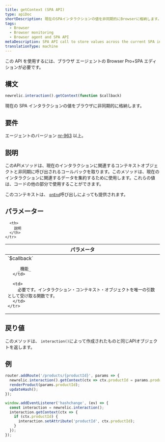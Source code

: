 ```yaml
---
title: getContext (SPA API)
type: apiDoc
shortDescription: 現在のSPAインタラクションの値を非同期的にBrowserに格納します。
tags:
  - Browser
  - Browser monitoring
  - Browser agent and SPA API
metaDescription: SPA API call to store values across the current SPA interaction asynchronously in browser monitoring.
translationType: machine
---
```


<Callout variant="important">
  この API を使用するには、ブラウザ エージェントの Browser Pro+SPA エディションが必要です。
</Callout>

## 構文

```js
newrelic.interaction().getContext(function $callback)
```

現在の SPA インタラクションの値をブラウザに非同期的に格納します。

## 要件

エージェントのバージョン [nr-963](/docs/release-notes/new-relic-browser-release-notes/browser-agent-release-notes) 以上。

## 説明

このAPIメソッドは、現在のインタラクションに関連するコンテキストオブジェクトと非同期に呼び出されるコールバックを取ります。このメソッドは、現在のインタラクションに関連するデータを集約するために使用します。これらの値は、コードの他の部分で使用することができます。

このコンテキストは、 [`onEnd`](/docs/browser/new-relic-browser/browser-agent-spa-api/spa-on-end)呼び出しによっても提供されます。

## パラメーター

<table>
  <thead>
    <tr>
      <th width="25%">
        パラメータ
      </th>

      <th>
        説明
      </th>
    </tr>
  </thead>

  <tbody>
    <tr>
      <td>
        `$callback`

        _機能_
      </td>

      <td>
        必要です。インタラクション・コンテキスト・オブジェクトを唯一の引数として受け取る関数です。
      </td>
    </tr>
  </tbody>
</table>

## 戻り値

このメソッドは、 `interaction()`によって作成されたものと同じAPIオブジェクトを返します。

## 例

```js
router.addRoute('/products/{productId}', params => {
  newrelic.interaction().getContext(ctx => ctx.productId = params.productId);
  renderProduct(params.productId);
  updateHash();
});

window.addEventListener('hashchange', (ev) => {
  const interaction = newrelic.interaction();
  interaction.getContext(ctx => {
    if (ctx.productId) {
      interaction.setAttribute('productId', ctx.productId);
    }
  });
});
```